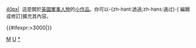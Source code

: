<div class="notice metadata" id="stub" style="font-size: small;">[[檔案:Britannia-Statue.jpg|40px|]]&nbsp;&nbsp;這是關於[[大不列顛與北愛爾蘭聯合王國|英國]][[:Category:英國軍事人物|軍事人物]]的[[Wikipedia:小作品|小作品]]。你可以-{zh-hant:透過;zh-hans:通过}-<span class="plainlinks">[{{fullurl:{{FULLPAGENAME}}|action=edit}} 編輯或修訂]</span>擴充其內容。</div><includeonly>[[Category:英國軍事人物小作品|{{PAGENAME}}]]{{#ifexpr:{{PAGESIZE:{{FULLPAGENAME}}|R}}>3000|[[Category:字数已超过3000字节的小作品|{{PAGENAME}}]]}}</includeonly><noinclude>[[Category:英國人物小作品模板|M]]
[[Category:軍事人物小作品模板|U]]
[[Category:英國軍事人物小作品|*]]</noinclude>